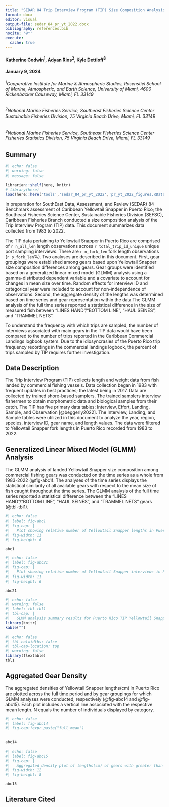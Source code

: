 ```yaml
---
title: "SEDAR 84 Trip Interview Program (TIP) Size Composition Analysis of Yellowtail Snapper (Ocyurus chrysurus) in Puerto Rico, U.S. Caribbean, 1983-2022"
format: docx
editor: visual
output-file: sedar_84_pr_yt_2022.docx
bibliography: references.bib
nocite: '@*'
execute:
  cache: true
---
```


#### Katherine Godwin^1^, Adyan Rios^2^, Kyle Dettloff^3^

#### January 9, 2024

###### ^1^*Cooperative Institute for Marine & Atmospheric Studies, Rosenstiel School of Marine, Atmospheric, and Earth Science, University of Miami, 4600 Rickenbacker Causeway, Miami, FL 33149*

###### ^2^*National Marine Fisheries Service, Southeast Fisheries Science Center Sustainable Fisheries Division, 75 Virginia Beach Drive, Miami, FL 33149*

###### ^3^*National Marine Fisheries Service, Southeast Fisheries Science Center Fisheries Statistics Division, 75 Virginia Beach Drive, Miami, FL 33149*

\newpage

## Summary

```r
#| echo: false
#| warning: false
#| message: false

librarian::shelf(here, knitr)
# library(here)
load(here::here('tools','sedar_84_pr_yt_2022','pr_yt_2022_figures.RData'))

```

In preparation for SouthEast Data, Assessment, and Review (SEDAR) 84 Benchmark assessment of Caribbean Yellowtail Snapper in Puerto Rico; the Southeast Fisheries Science Center, Sustainable Fisheries Division (SEFSC), Caribbean Fisheries Branch conducted a size composition analysis of the Trip Interview Program (TIP) data. This document summarizes data collected from 1983 to 2022.

The TIP data pertaining to Yellowtail Snapper in Puerto Rico are comprised of `r n_all_len` length observations across `r total_trip_id_unique` unique port sampling interviews. There are `r n_fork_len` fork length observations (`r p_fork_len`%). Two analyses are described in this document. First, gear groupings were established among gears based upon Yellowtail Snapper size composition differences among gears. Gear groups were identified based on a generalized linear mixed model (GLMM) analysis using a gamma-distributed dependent variable and a covariate to account for changes in mean size over time. Random effects for interview ID and categorical year were included to account for non-independence of observations. Second, the aggregate density of the lengths was determined based on time series and gear representation within the data.The GLMM analysis of the full time series reported a statistical difference in the size of measured fish between "LINES HAND"/"BOTTOM LINE", "HAUL SEINES", and "TRAMMEL NETS".

To understand the frequency with which trips are sampled, the number of interviews associated with main gears in the TIP data would have been compared to the number of trips reported in the Caribbean Commercial Landings logbook system. Due to the idiosyncrasies of the Puerto Rico trip frequency recordings in the commercial landings logbook, the percent of trips sampled by TIP requires further investigation. 

\newpage

## Data Description

The Trip Interview Program (TIP) collects length and weight data from fish landed by commercial fishing vessels. Data collection began in 1983 with frequent updates in best practices; the latest being in 2017. Data are collected by trained shore-based samplers. The trained samplers interview fishermen to obtain morphometric data and biological samples from their catch. The TIP has five primary data tables: Interview, Effort, Landing, Sample, and Observation [@beggerly2022]. The Interview, Landing, and Sample tables were utilized in this document to analyze the year, region, species, interview ID, gear name, and length values. The data were filtered to Yellowtail Snapper fork lengths in Puerto Rico recorded from 1983 to 2022.

## Generalized Linear Mixed Model (GLMM) Analysis

The GLMM analysis of landed Yellowtail Snapper size composition among commercial fishing gears was conducted on the time series as a whole from 1983-2022 (@fig-abc1). The analyses of the time series displays the statistical similarity of all available gears with respect to the mean size of fish caught throughout the time series. The GLMM analysis of the full time series reported a statistical difference between the  "LINES HAND"/"BOTTOM LINE", "HAUL SEINES", and "TRAMMEL NETS" gears (@tbl-tbl1).

\newpage

```r
#| echo: false
#| label: fig-abc1
#| fig-cap: |
#|   Plot showing relative number of Yellowtail Snapper lengths in Puerto Rico across time collected. Each point is color specific to the gear it represents. Gears are arranged from most to least abundant. 
#| fig-width: 11
#| fig-height: 6 

abc1

```

\newpage

```r
#| echo: false
#| label: fig-abc21
#| fig-cap: |
#|   Plot showing relative number of Yellowtail Snapper interviews in Puerto Rico across time collected. Each point is color specific to the gear it represents. Gears are arranged from most to least abundant. 
#| fig-width: 11
#| fig-height: 6 

abc21

```

\newpage

```r
#| echo: false
#| warning: false
#| label: tbl-tbl1
#| tbl-cap: |
#|   GLMM analysis summary results for Puerto Rico TIP Yellowtail Snapper fork lengths(cm) from 1983 to 2022. The column titled “group” indicates the group(s) where mean lengths are not statistically different from other gears with matching group number(s). The "n" column indicates the number of unique lengths recorded for each gear. The "Percentage" column indicates the percent of the total recorded lengths for each gear. 
library(knitr)
kable("")

```

```r
#| echo: false
#| tbl-colwidths: false
#| tbl-cap-location: top
#| warning: false
library(flextable)
tbl1

```

\newpage

## Aggregated Gear Density

The aggregated densities of Yellowtail Snapper lengths(cm) in Puerto Rico are plotted across the full time period and by gear groupings for which GLMM analyses were conducted, respectively (@fig-abc14 and @fig-abc15). Each plot includes a vertical line associated with the respective mean length. N equals the number of individuals displayed by category.

```r
#| echo: false
#| label: fig-abc14
#| fig-cap:!expr paste("full_mean")
  
  
abc14

```

\newpage

```r
#| echo: false
#| label: fig-abc15
#| fig-cap: |
#|   Aggregated density plot of lengths(cm) of gears with greater than 2% representation for Yellowtail Snapper in Puerto Rico from 1983 to 2022. Dotted line represents mean length. Mean lengths can be found in @tbl-tbl1.
#| fig-width: 12
#| fig-height: 8

abc15

```

\newpage

## Literature Cited
